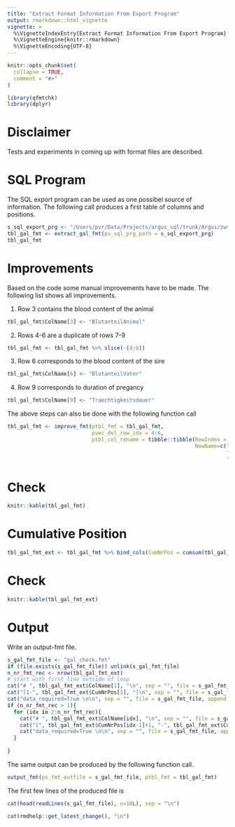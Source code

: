 ```yaml
---
title: "Extract Format Information From Export Program"
output: rmarkdown::html_vignette
vignette: >
  %\VignetteIndexEntry{Extract Format Information From Export Program}
  %\VignetteEngine{knitr::rmarkdown}
  %\VignetteEncoding{UTF-8}
---
```


```r
knitr::opts_chunk$set(
  collapse = TRUE,
  comment = "#>"
)
```

```r
library(qfmtchk)
library(dplyr)
```


# Disclaimer
Tests and experiments in coming up with format files are described.


# SQL Program
The SQL export program can be used as one possibel source of information. The following call produces a first table of columns and positions.


```r
s_sql_export_prg <- "/Users/pvr/Data/Projects/argus_sql/trunk/Argus/zws_gal_pgb.sql"
tbl_gal_fmt <- extract_gal_fmt(ps_sql_prg_path = s_sql_export_prg)
tbl_gal_fmt
```


# Improvements
Based on the code some manual improvements have to be made. The following list shows all improvements. 

1. Row 3 contains the blood content of the animal

```r
tbl_gal_fmt$ColName[3] <- "BlutanteilAnimal"
```

2. Rows 4-6 are a duplicate of rows 7-9

```r
tbl_gal_fmt <- tbl_gal_fmt %>% slice(-(4:6))
```

3. Row 6 corresponds to the blood content of the sire

```r
tbl_gal_fmt$ColName[6] <- "BlutanteilVater"
```

4. Row 9 corresponds to duration of pregancy

```r
tbl_gal_fmt$ColName[9] <- "Traechtigkeitsdauer"
```

The above steps can also be done with the following function call

```r
tbl_gal_fmt <- improve_fmt(ptbl_fmt = tbl_gal_fmt,
                           pvec_del_row_idx = 4:6,
                           ptbl_col_rename = tibble::tibble(RowIndex = c(3,6,9),
                                                            NewName=c("BlutanteilAnimal", 
                                                                      "BlutanteilVater", 
                                                                      "Traechtigkeitsdauer")))

```


# Check

```r
knitr::kable(tbl_gal_fmt)
```


# Cumulative Position

```r
tbl_gal_fmt_ext <- tbl_gal_fmt %>% bind_cols(CumNrPos = cumsum(tbl_gal_fmt$NrPos))
```


# Check

```r
knitr::kable(tbl_gal_fmt_ext)
```


# Output
Write an output-fmt file.

```r
s_gal_fmt_file <- "gal_check.fmt"
if (file.exists(s_gal_fmt_file)) unlink(s_gal_fmt_file)
n_nr_fmt_rec <- nrow(tbl_gal_fmt_ext)
# start with first line outside of loop
cat("# ", tbl_gal_fmt_ext$ColName[1], "\n", sep = "", file = s_gal_fmt_file, append = TRUE)
cat("[1-", tbl_gal_fmt_ext$CumNrPos[1], "]\n", sep = "", file = s_gal_fmt_file, append = TRUE)
cat("data_required=True \n\n", sep = "", file = s_gal_fmt_file, append = TRUE)
if (n_nr_fmt_rec > 1){
  for (idx in 2:n_nr_fmt_rec){
    cat("# ", tbl_gal_fmt_ext$ColName[idx], "\n", sep = "", file = s_gal_fmt_file, append = TRUE)
    cat("[", tbl_gal_fmt_ext$CumNrPos[idx-1]+1, "-", tbl_gal_fmt_ext$CumNrPos[idx], "]\n", sep = "", file = s_gal_fmt_file, append = TRUE)
    cat("data_required=True \n\n", sep = "", file = s_gal_fmt_file, append = TRUE)
  }
  
}
```

The same output can be produced by the following function call.

```r
output_fmt(ps_fmt_outfile = s_gal_fmt_file, ptbl_fmt = tbl_gal_fmt)
```

The first few lines of the produced file is

```r
cat(head(readLines(s_gal_fmt_file), n=10L), sep = "\n")
```


```r
cat(rmdhelp::get_latest_change(), "\n")
```
